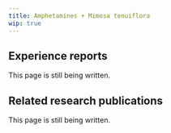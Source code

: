 ---
title: Amphetamines + Mimosa tenuiflora
wip: true
---

## Experience reports

This page is still being written.

## Related research publications

This page is still being written.

